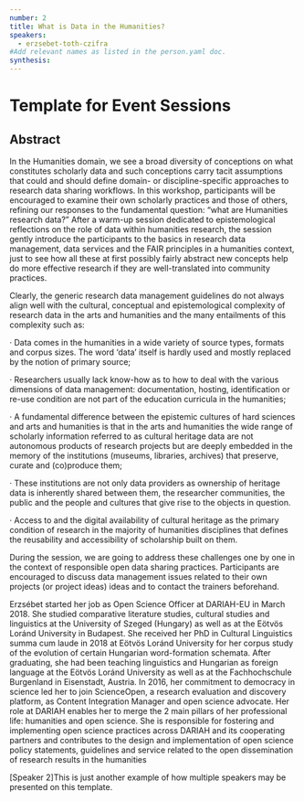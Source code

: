 ```yaml
---
number: 2
title: What is Data in the Humanities?
speakers:
  - erzsebet-toth-czifra
#Add relevant names as listed in the person.yaml doc.
synthesis:
---
```


# Template for Event Sessions

## Abstract

In the Humanities domain, we see a broad diversity of conceptions on what
constitutes scholarly data and such conceptions carry tacit assumptions that
could and should define domain- or discipline-specific approaches to research
data sharing workflows. In this workshop, participants will be encouraged to
examine their own scholarly practices and those of others, refining our
responses to the fundamental question: “what are Humanities research data?”
After a warm-up session dedicated to epistemological reflections on the role of
data within humanities research, the session gently introduce the participants
to the basics in research data management, data services and the FAIR principles
in a humanities context, just to see how all these at first possibly fairly
abstract new concepts help do more effective research if they are
well-translated into community practices.

Clearly, the generic research data management guidelines do not always align
well with the cultural, conceptual and epistemological complexity of research
data in the arts and humanities and the many entailments of this complexity such
as:

· Data comes in the humanities in a wide variety of source types, formats and
corpus sizes. The word ‘data’ itself is hardly used and mostly replaced by the
notion of primary source;

· Researchers usually lack know-how as to how to deal with the various
dimensions of data management: documentation, hosting, identification or re-use
condition are not part of the education curricula in the humanities;

· A fundamental difference between the epistemic cultures of hard sciences and
arts and humanities is that in the arts and humanities the wide range of
scholarly information referred to as cultural heritage data are not autonomous
products of research projects but are deeply embedded in the memory of the
institutions (museums, libraries, archives) that preserve, curate and
(co)produce them;

· These institutions are not only data providers as ownership of heritage data
is inherently shared between them, the researcher communities, the public and
the people and cultures that give rise to the objects in question.

· Access to and the digital availability of cultural heritage as the primary
condition of research in the majority of humanities disciplines that defines the
reusability and accessibility of scholarship built on them.

During the session, we are going to address these challenges one by one in the
context of responsible open data sharing practices. Participants are encouraged
to discuss data management issues related to their own projects (or project
ideas) ideas and to contact the trainers beforehand.

<Youtube
  id="Zqrkf7scGJA"
  caption="Erzsébet Tóth-Czifra - What is data in the humanities?"
/>

<Download download="docs/2.1 Toth-Czifra.pdf" />

<Speakers>

<Speaker speaker="erzsebet-toth-czifra">

Erzsébet started her job as Open Science Officer at DARIAH-EU in March 2018. She
studied comparative literature studies, cultural studies and linguistics at the
University of Szeged (Hungary) as well as at the Eötvös Loránd University in
Budapest. She received her PhD in Cultural Linguistics summa cum laude in 2018
at Eötvös Loránd University for her corpus study of the evolution of certain
Hungarian word-formation schemata. After graduating, she had been teaching
linguistics and Hungarian as foreign language at the Eötvös Loránd University as
well as at the Fachhochschule Burgenland in Eisenstadt, Austria. In 2016, her
commitment to democracy in science led her to join ScienceOpen, a research
evaluation and discovery platform, as Content Integration Manager and open
science advocate. Her role at DARIAH enables her to merge the 2 main pillars of
her professional life: humanities and open science. She is responsible for
fostering and implementing open science practices across DARIAH and its
cooperating partners and contributes to the design and implementation of open
science policy statements, guidelines and service related to the open
dissemination of research results in the humanities

</Speaker>

<Speaker speaker="speaker-2">

[Speaker 2]This is just another example of how multiple speakers may be
presented on this template.

</Speaker>

</Speakers>
